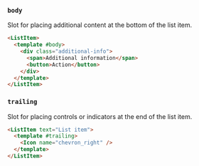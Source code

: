 ### `body`

Slot for placing additional content at the bottom of the list item.

```html
<ListItem>
  <template #body>
    <div class="additional-info">
      <span>Additional information</span>
      <button>Action</button>
    </div>
  </template>
</ListItem>
```

### `trailing`

Slot for placing controls or indicators at the end of the list item.

```html
<ListItem text="List item">
  <template #trailing>
    <Icon name="chevron_right" />
  </template>
</ListItem>
```
